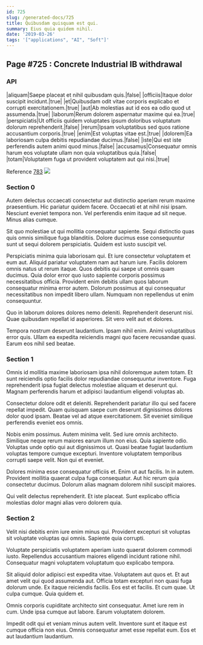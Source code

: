 ```yaml
---
id: 725
slug: /generated-docs/725
title: Quibusdam quisquam est qui.
summary: Eius quia quidem nihil.
date: '2019-03-26'
tags: '["applications", "AI", "Soft"]'
---
```


## Page #725 : Concrete Industrial IB withdrawal
### API

|aliquam|Saepe placeat et nihil quibusdam quis.|false|
|officiis|Itaque dolor suscipit incidunt.|true|
|et|Quibusdam odit vitae corporis explicabo et corrupti exercitationem.|true|
|aut|Ab molestias aut id eos ea odio quod ut assumenda.|true|
|laborum|Rerum dolorem aspernatur maxime qui ea.|true|
|perspiciatis|Ut officiis quidem voluptates ipsum doloribus voluptatum dolorum reprehenderit.|false|
|rerum|Ipsam voluptatibus sed quos ratione accusantium corporis.|true|
|enim|Est voluptas vitae est.|true|
|dolorem|Ea laboriosam culpa debitis repudiandae ducimus.|false|
|iste|Qui est iste perferendis autem animi quod minus.|false|
|accusamus|Consequatur omnis harum eos voluptate ullam non quia voluptatibus quia.|false|
|totam|Voluptatem fuga ut provident voluptatem aut qui nisi.|true|

Reference [783](/783)
![](/assets/cats-3.jpg)

### Section 0
Autem delectus occaecati consectetur aut distinctio aperiam rerum maxime praesentium. Hic pariatur quidem facere. Occaecati et at nihil nisi ipsam. Nesciunt eveniet tempora non. Vel perferendis enim itaque ad sit neque. Minus alias cumque.
 Sit quo molestiae ut qui mollitia consequatur sapiente. Sequi distinctio quas quis omnis similique fuga blanditiis. Dolore ducimus esse consequuntur sunt ut sequi dolorem perspiciatis. Quidem est iusto suscipit vel.
 Perspiciatis minima quia laboriosam qui. Et iure consectetur voluptatem et eum aut. Aliquid pariatur voluptatem nam aut harum iure. Facilis dolorem omnis natus ut rerum itaque.
Quos debitis qui saepe ut omnis quam ducimus. Quia dolor error quo iusto sapiente corporis possimus necessitatibus officia. Provident enim debitis ullam quos laborum consequatur minima error autem. Dolorum possimus at qui consequatur necessitatibus non impedit libero ullam. Numquam non repellendus ut enim consequuntur.
 Quo in laborum dolores dolores nemo deleniti. Reprehenderit deserunt nisi. Quae quibusdam repellat id asperiores. Sit vero velit aut et dolores.
 Tempora nostrum deserunt laudantium. Ipsam nihil enim. Animi voluptatibus error quis. Ullam ea expedita reiciendis magni quo facere recusandae quasi. Earum eos nihil sed beatae.
### Section 1
Omnis id mollitia maxime laboriosam ipsa nihil doloremque autem totam. Et sunt reiciendis optio facilis dolor repudiandae consequuntur inventore. Fuga reprehenderit ipsa fugiat delectus molestiae aliquam et deserunt qui. Magnam perferendis harum et adipisci laudantium eligendi voluptas ab.
 Consectetur dolore odit et deleniti. Reprehenderit pariatur illo qui sed facere repellat impedit. Quam quisquam saepe cum deserunt dignissimos dolores dolor quod ipsam. Beatae vel ad atque exercitationem. Sit eveniet similique perferendis eveniet eos omnis.
 Nobis enim possimus. Autem minima velit. Sed iure omnis architecto.
Similique neque rerum maiores earum illum non eius. Quia sapiente odio. Voluptas unde optio qui aut dignissimos ut. Quasi beatae fugiat laudantium voluptas tempore cumque excepturi. Inventore voluptatem temporibus corrupti saepe velit. Non qui et eveniet.
 Dolores minima esse consequatur officiis et. Enim ut aut facilis. In in autem. Provident mollitia quaerat culpa fuga consequatur. Aut hic rerum quia consectetur ducimus. Dolorum alias magnam dolorem nihil suscipit maiores.
 Qui velit delectus reprehenderit. Et iste placeat. Sunt explicabo officia molestias dolor magni alias vero dolorem quia.
### Section 2
Velit nisi debitis enim iure enim minus qui. Provident excepturi sit voluptas sit voluptate voluptas qui omnis. Sapiente quia corrupti.
 Voluptate perspiciatis voluptatem aperiam iusto quaerat dolorem commodi iusto. Repellendus accusantium maiores eligendi incidunt ratione nihil. Consequatur magni voluptatem voluptatum quo explicabo tempora.
 Sit aliquid dolor adipisci est expedita vitae. Voluptatem aut quos et. Et aut amet velit qui quod assumenda aut.
Officia totam excepturi non quasi fuga dolorum unde. Ex itaque reiciendis facilis. Eos est et facilis. Et cum quae. Ut culpa cumque. Quia quidem et.
 Omnis corporis cupiditate architecto sint consequatur. Amet iure rem in cum. Unde ipsa cumque aut labore. Earum voluptatem dolorem.
 Impedit odit qui et veniam minus autem velit. Inventore sunt et itaque est cumque officia non eius. Omnis consequatur amet esse repellat eum. Eos et aut laudantium laudantium.
